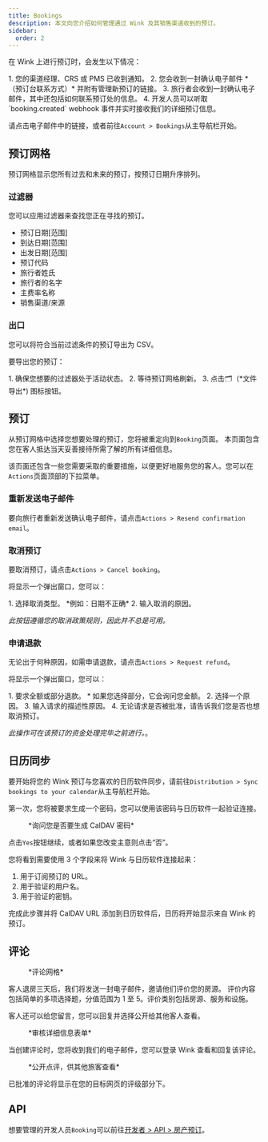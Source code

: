```yaml
---
title: Bookings
description: 本文向您介绍如何管理通过 Wink 及其销售渠道收到的预订。
sidebar:
  order: 2
---
```


在 Wink 上进行预订时，会发生以下情况：

<Steps>
  1. 您的渠道经理、CRS 或 PMS 已收到通知。
  2. 您会收到一封确认电子邮件 *（预订台联系方式）* 并附有管理新预订的链接。
  3. 旅行者会收到一封确认电子邮件，其中还包括如何联系预订处的信息。
  4. 开发人员可以听取 `booking.created` webhook 事件并实时接收我们的详细预订信息。
</Steps>


请点击电子邮件中的链接，或者前往`Account > Bookings`从主导航栏开始。

## 预订网格

预订网格显示您所有过去和未来的预订，按预订日期升序排列。

### 过滤器

您可以应用过滤器来查找您正在寻找的预订。

* 预订日期\[范围]
* 到达日期\[范围]
* 出发日期\[范围]
* 预订代码
* 旅行者姓氏
* 旅行者的名字
* 主费率名称
* 销售渠道/来源

### 出口

您可以将符合当前过滤条件的预订导出为 CSV。

要导出您的预订：

<Steps>
  1. 确保您想要的过滤器处于活动状态。
  2. 等待预订网格刷新。
  3. 点击🗂️（*文件导出*) 图标按钮。
</Steps>


## 预订

从预订网格中选择您想要处理的预订，您将被重定向到`Booking`页面。
本页面包含您在客人抵达当天妥善接待所需了解的所有详细信息。

该页面还包含一些您需要采取的重要措施，以便更好地服务您的客人。您可以在`Actions`页面顶部的下拉菜单。

### 重新发送电子邮件

要向旅行者重新发送确认电子邮件，请点击`Actions > Resend confirmation email`。

### 取消预订

要取消预订，请点击`Actions > Cancel booking`。

将显示一个弹出窗口，您可以：

<Steps>
  1. 选择取消类型。 *例如：日期不正确*
  2. 输入取消的原因。
</Steps>


*此按钮遵循您的取消政策规则，因此并不总是可用。*

### 申请退款

无论出于何种原因，如需申请退款，请点击`Actions > Request refund`。

将显示一个弹出窗口，您可以：

<Steps>
  1. 要求全额或部分退款。
     * 如果您选择部分，它会询问您金额。
  2. 选择一个原因。
  3. 输入请求的描述性原因。
  4. 无论请求是否被批准，请告诉我们您是否也想取消预订。
</Steps>


*此操作可在该预订的资金处理完毕之前进行。*。

## 日历同步

要开始将您的 Wink 预订与您喜欢的日历软件同步，请前往`Distribution > Sync bookings to your calendar`从主导航栏开始。

第一次，您将被要求生成一个密码，您可以使用该密码与日历软件一起验证连接。

<figure>
  <CloudinaryImage width="350" height="188" resize="scale" quality="best" alt="生成密码" src="academy/caldav-pass-code" errorImage="noimage_opaque_nyrtl0.png" />

  <figcaption>*询问您是否要生成 CalDAV 密码*</figcaption>
</figure>


点击`Yes`按钮继续，或者如果您改变主意则点击“否”。

您将看到需要使用 3 个字段来将 Wink 与日历软件连接起来：

1. 用于订阅预订的 URL。
2. 用于验证的用户名。
3. 用于验证的密钥。

完成此步骤并将 CalDAV URL 添加到日历软件后，日历将开始显示来自 Wink 的预订。

## 评论

<figure>
  <CloudinaryImage width="700" height="151" resize="scale" quality="best" alt="审核网格" src="academy/reviews" errorImage="noimage_opaque_nyrtl0.png" />

  <figcaption>*评论网格*</figcaption>
</figure>


客人退房三天后，我们将发送一封电子邮件，邀请他们评价您的房源。
评价内容包括简单的多项选择题，分值范围为 1 至 5。评价类别包括房源、服务和设施。

客人还可以给您留言，您可以回复并选择公开给其他客人查看。

<figure>
  <CloudinaryImage width="700" height="421" resize="scale" quality="best" alt="批准审核" src="academy/review-details" errorImage="noimage_opaque_nyrtl0.png" />

  <figcaption>*审核详细信息表单*</figcaption>
</figure>


当创建评论时，您将收到我们的电子邮件，您可以登录 Wink 查看和回复该评论。

<figure>
  <CloudinaryImage width="350" height="355" resize="scale" quality="best" alt="公开评审" src="academy/public-review" errorImage="noimage_opaque_nyrtl0.png" />

  <figcaption>*公开点评，供其他旅客查看*</figcaption>
</figure>


已批准的评论将显示在您的目标网页的评级部分下。

## API

想要管理的开发人员`Booking`可以前往[开发者 > API > 房产预订](/developers/apis/#property-booking-api)。

